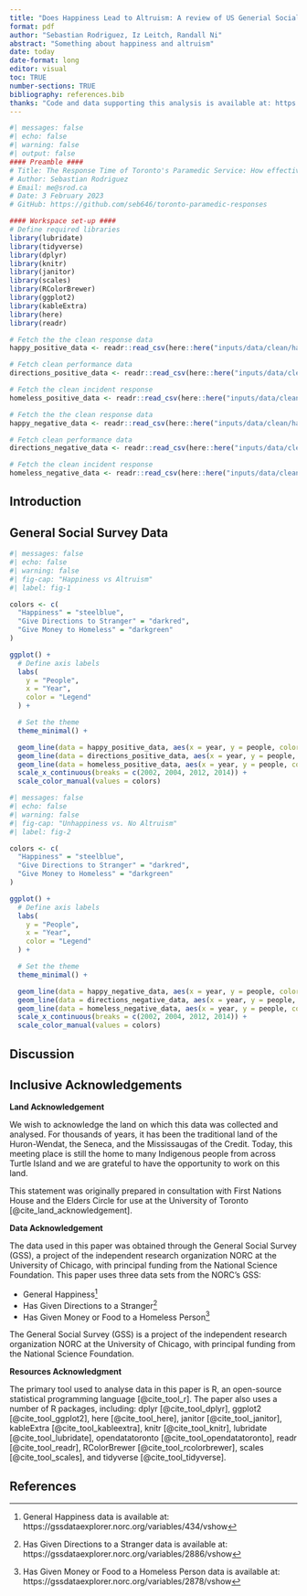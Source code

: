 ```yaml
---
title: "Does Happiness Lead to Altruism: A review of US Generial Social Survey data"
format: pdf
author: "Sebastian Rodriguez, Iz Leitch, Randall Ni"
abstract: "Something about happiness and altruism" 
date: today
date-format: long
editor: visual
toc: TRUE
number-sections: TRUE
bibliography: references.bib
thanks: "Code and data supporting this analysis is available at: https://github.com/seb646/happiness-and-altruism"
---
```


```r
#| messages: false
#| echo: false
#| warning: false
#| output: false
#### Preamble ####
# Title: The Response Time of Toronto's Paramedic Service: How effective is the city's emergency medical care?
# Author: Sebastian Rodriguez
# Email: me@srod.ca
# Date: 3 February 2023
# GitHub: https://github.com/seb646/toronto-paramedic-responses

#### Workspace set-up ####
# Define required libraries 
library(lubridate)
library(tidyverse)
library(dplyr)
library(knitr)
library(janitor)
library(scales)
library(RColorBrewer)
library(ggplot2)
library(kableExtra)
library(here)
library(readr)

# Fetch the the clean response data
happy_positive_data <- readr::read_csv(here::here("inputs/data/clean/happy_positive_data.csv"), show_col_types = FALSE)

# Fetch clean performance data
directions_positive_data <- readr::read_csv(here::here("inputs/data/clean/directions_positive_data.csv"), show_col_types = FALSE)

# Fetch the clean incident response
homeless_positive_data <- readr::read_csv(here::here("inputs/data/clean/homeless_positive_data.csv"), show_col_types = FALSE)

# Fetch the the clean response data
happy_negative_data <- readr::read_csv(here::here("inputs/data/clean/happy_negative_data.csv"), show_col_types = FALSE)

# Fetch clean performance data
directions_negative_data <- readr::read_csv(here::here("inputs/data/clean/directions_negative_data.csv"), show_col_types = FALSE)

# Fetch the clean incident response
homeless_negative_data <- readr::read_csv(here::here("inputs/data/clean/homeless_negative_data.csv"), show_col_types = FALSE)
```

## Introduction

\newpage

## General Social Survey Data

```r
#| messages: false
#| echo: false
#| warning: false
#| fig-cap: "Happiness vs Altruism"
#| label: fig-1

colors <- c(
  "Happiness" = "steelblue",
  "Give Directions to Stranger" = "darkred",
  "Give Money to Homeless" = "darkgreen"
)

ggplot() +
  # Define axis labels
  labs(
    y = "People",
    x = "Year",
    color = "Legend"
  ) +

  # Set the theme
  theme_minimal() +

  geom_line(data = happy_positive_data, aes(x = year, y = people, color = "Happiness")) +
  geom_line(data = directions_positive_data, aes(x = year, y = people, color = "Give Directions to Stranger")) +
  geom_line(data = homeless_positive_data, aes(x = year, y = people, color = "Give Money to Homeless")) +
  scale_x_continuous(breaks = c(2002, 2004, 2012, 2014)) +
  scale_color_manual(values = colors)
```

```r
#| messages: false
#| echo: false
#| warning: false
#| fig-cap: "Unhappiness vs. No Altruism"
#| label: fig-2

colors <- c(
  "Happiness" = "steelblue",
  "Give Directions to Stranger" = "darkred",
  "Give Money to Homeless" = "darkgreen"
)

ggplot() +
  # Define axis labels
  labs(
    y = "People",
    x = "Year",
    color = "Legend"
  ) +

  # Set the theme
  theme_minimal() +

  geom_line(data = happy_negative_data, aes(x = year, y = people, color = "Happiness")) +
  geom_line(data = directions_negative_data, aes(x = year, y = people, color = "Give Directions to Stranger")) +
  geom_line(data = homeless_negative_data, aes(x = year, y = people, color = "Give Money to Homeless")) +
  scale_x_continuous(breaks = c(2002, 2004, 2012, 2014)) +
  scale_color_manual(values = colors)
```
## Discussion

\newpage

## Inclusive Acknowledgements

**Land Acknowledgement**

We wish to acknowledge the land on which this data was collected and analysed. For thousands of years, it has been the traditional land of the Huron-Wendat, the Seneca, and the Mississaugas of the Credit. Today, this meeting place is still the home to many Indigenous people from across Turtle Island and we are grateful to have the opportunity to work on this land.

This statement was originally prepared in consultation with First Nations House and the Elders Circle for use at the University of Toronto [@cite_land_acknowledgement].\

**Data Acknowledgement**

The data used in this paper was obtained through the General Social Survey (GSS), a project of the independent research organization NORC at the University of Chicago, with principal funding from the National Science Foundation. This paper uses three data sets from the NORC's GSS:

-   General Happiness[^1]
-   Has Given Directions to a Stranger[^2]
-   Has Given Money or Food to a Homeless Person[^3]

[^1]: General Happiness data is available at: https://gssdataexplorer.norc.org/variables/434/vshow

[^2]: Has Given Directions to a Stranger data is available at: https://gssdataexplorer.norc.org/variables/2886/vshow

[^3]: Has Given Money or Food to a Homeless Person data is available at: https://gssdataexplorer.norc.org/variables/2878/vshow

The General Social Survey (GSS) is a project of the independent research organization NORC at the University of Chicago, with principal funding from the National Science Foundation.

**Resources Acknowledgment**

The primary tool used to analyse data in this paper is R, an open-source statistical programming language [@cite_tool_r]. The paper also uses a number of R packages, including: dplyr [@cite_tool_dplyr], ggplot2 [@cite_tool_ggplot2], here [@cite_tool_here], janitor [@cite_tool_janitor], kableExtra [@cite_tool_kableextra], knitr [@cite_tool_knitr], lubridate [@cite_tool_lubridate], opendatatoronto [@cite_tool_opendatatoronto], readr [@cite_tool_readr], RColorBrewer [@cite_tool_rcolorbrewer], scales [@cite_tool_scales], and tidyverse [@cite_tool_tidyverse]. \newpage

## References

<!-- Comment required to show references as a numbered section -->
